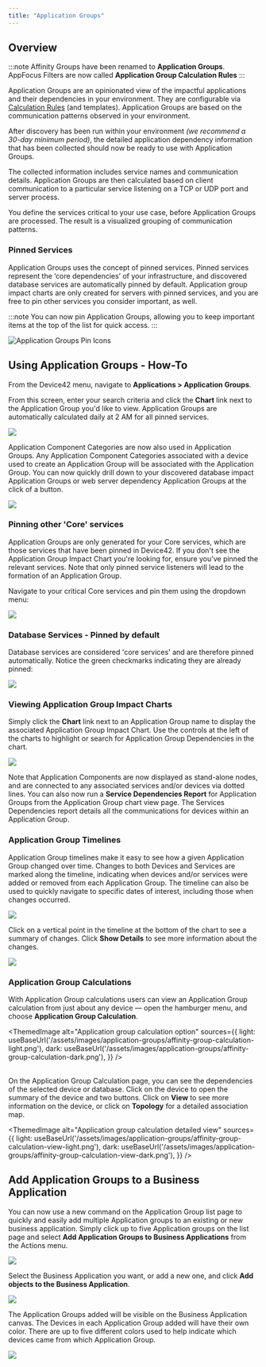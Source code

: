 ```yaml
---
title: "Application Groups"
---
```



## Overview

:::note
Affinity Groups have been renamed to **Application Groups**. AppFocus Filters are now called **Application Group Calculation Rules**
:::

Application Groups are an opinionated view of the impactful applications and their dependencies in your environment. They are configurable via [Calculation Rules](calculation-rules.md) (and templates). Application Groups are based on the communication patterns observed in your environment.

After discovery has been run within your environment _(we recommend a 30-day minimum period)_, the detailed application dependency information that has been collected should now be ready to use with Application Groups.

The collected information includes service names and communication details. Application Groups are then calculated based on client communication to a particular service listening on a TCP or UDP port and server process. 

You define the services critical to your use case, before Application Groups are processed. The result is a visualized grouping of communication patterns.

### Pinned Services

Application Groups uses the concept of pinned services. Pinned services represent the ‘core dependencies’ of your infrastructure, and discovered database services are automatically pinned by default. Application group impact charts are only created for servers with pinned services, and you are free to pin other services you consider important, as well.

:::note
You can now pin Application Groups, allowing you to keep important items at the top of the list for quick access.
:::

![Application Groups Pin Icons](/assets/images/app-focus-filters/ag-pin-icons.png)

## Using Application Groups - How-To

From the Device42 menu, navigate to **Applications > Application Groups**.

From this screen, enter your search criteria and click the **Chart** link next to the Application Group you'd like to view. Application Groups are automatically calculated daily at 2 AM for all pinned services.

![](/assets/images/WEB-721_Affinity_Groups_Pic1.png)

Application Component Categories are now also used in Application Groups. Any Application Component Categories associated with a device used to create an Application Group will be associated with the Application Group. You can now quickly drill down to your discovered database impact Application Groups or web server dependency Application Groups at the click of a button.

![](/assets/images/WEB-721_Affinity_Groups_Pic2.png)

### Pinning other 'Core' services

Application Groups are only generated for your Core services, which are those services that have been pinned in Device42. If you don't see the Application Group Impact Chart you're looking for, ensure you've pinned the relevant services. Note that only pinned service listeners will lead to the formation of an Application Group.

Navigate to your critical Core services and pin them using the dropdown menu:

![](/assets/images/Screen-Shot-2022-05-29-at-7.47.50-PM.png)

### Database Services - Pinned by default

Database services are considered 'core services' and are therefore pinned automatically. Notice the green checkmarks indicating they are already pinned:

![](/assets/images/WEB-721_Affinity_Groups_Pic4.png)

### Viewing Application Group Impact Charts

Simply click the **Chart** link next to an Application Group name to display the associated Application Group Impact Chart. Use the controls at the left of the charts to highlight or search for Application Group Dependencies in the chart.

![](/assets/images/18.04.00_affinity-groups-chart-1.png)  

Note that Application Components are now displayed as stand-alone nodes, and are connected to any associated services and/or devices via dotted lines. You can also now run a **Service Dependencies Report** for Application Groups from the Application Group chart view page. The Services Dependencies report details all the communications for devices within an Application Group.

### Application Group Timelines

Application Group timelines make it easy to see how a given Application Group changed over time. Changes to both Devices and Services are marked along the timeline, indicating when devices and/or services were added or removed from each Application Group. The timeline can also be used to quickly navigate to specific dates of interest, including those when changes occurred.

![](/assets/images/18.04.00_affinity-groups-timeline-1.png)

Click on a vertical point in the timeline at the bottom of the chart to see a summary of changes. Click **Show Details** to see more information about the changes.

![](/assets/images/18.04.00_affinity-groups-timeline-2.png)

### Application Group Calculations

With Application Group calculations users can view an Application Group calculation from just about any device — open the hamburger menu, and choose **Application Group Calculation**.

<ThemedImage
  alt="Application group calculation option"
  sources={{
    light: useBaseUrl('/assets/images/application-groups/affinity-group-calculation-light.png'),
    dark: useBaseUrl('/assets/images/application-groups/affinity-group-calculation-dark.png'),
  }}
/>
<br/><br/>

On the Application Group Calculation page, you can see the dependencies of the selected device or database. Click on the device to open the summary of the device and two buttons. Click on **View** to see more information on the device, or click on **Topology** for a detailed association map.

<ThemedImage
  alt="Application group calculation detailed view"
  sources={{
    light: useBaseUrl('/assets/images/application-groups/affinity-group-calculation-view-light.png'),
    dark: useBaseUrl('/assets/images/application-groups/affinity-group-calculation-view-dark.png'),
  }}
/>

## Add Application Groups to a Business Application

You can now use a new command on the Application Group list page to quickly and easily add multiple Application groups to an existing or new business application. Simply click up to five Application groups on the list page and select **Add Application Groups to Business Applications** from the Actions menu.

![](/assets/images/WEB-721_Affinity_Groups_Pic9.png)

Select the Business Application you want, or add a new one, and click **Add objects to the Business Application**.

![](/assets/images/WEB-721_Affinity_Groups_Pic10.png)

The Application Groups added will be visible on the Business Application canvas. The Devices in each Application Group added will have their own color. There are up to five different colors used to help indicate which devices came from which Application Group.

![](/assets/images/WEB-721_Affinity_Groups_Pic11.png)
